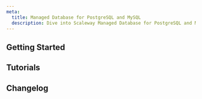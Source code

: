```yaml
---
meta:
  title: Managed Database for PostgreSQL and MySQL
  description: Dive into Scaleway Managed Database for PostgreSQL and MySQL with our quickstart guides, how-tos, tutorials and more.
---
```


<ProductHeader
   productName="Managed Database for PostgreSQL and MySQL"
   productLogo="managedDatabaseWire"
   description="Managed Database for PostgreSQL and MySQL provides fully-managed relational Database Instances that offer you automatic backups, scaling, monitoring and more."
   url="/managed-databases/postgresql-and-mysql/quickstart/"
   label="PostgreSQL and MySQL Quickstart"
/>

## Getting Started

<Grid>
    <SummaryCard
        title="Quickstart"
        icon="rocket"
        description="Learn how to create a Managed Database for PostgreSQL and MySQL in a few steps."
        label="View Quickstart"
        url="/managed-databases/postgresql-and-mysql/quickstart/"
    />
    <SummaryCard
        title="Concepts"
        icon="info"
        description="Core concepts to better understand Managed Database for PostgreSQL and MySQL."
        label="View Concepts"
        url="/managed-databases/postgresql-and-mysql/concepts/"
    />
    <SummaryCard
        title="How-Tos"
        icon="help-circle-outline"
        description="Learn how to use your Managed Database for PostgreSQL and MySQL via the Scaleway console."
        label="View How-Tos"
        url="/managed-databases/postgresql-and-mysql/how-to/"
    />
    <SummaryCard
        title="Additional content"
        icon="book-open-outline"
        description="Check out in-depth information about Managed Database for PostgreSQL and MySQL."
        label="View Additional resources"
        url="/managed-databases/postgresql-and-mysql/reference-content/"
    />
</Grid>


## Tutorials

<Grid>
    <DefaultCard
        title="Visualizing time-Series data with TimescaleDB and Grafana"
        url="/tutorials/visualize-timeseries-data-timescaledb-grafana/"
        label="Read more"
    />
    <DefaultCard
        title="Upgrading your Database for PostgreSQL to the latest version"
        url="/tutorials/upgrade-managed-postgresql-database/"
        label="Read more"
    />
    <DefaultCard
        title="Migrating MySQL databases to a Database for PostgreSQL using pgLoader"
        url="/tutorials/migrate-mysql-databases-postgresql-pgloader/"
        label="Read more"
    />
    <DefaultCard
        title="Use Scaleway Managed Redis™ for MySQL caching with Entity Framework"
        url="/tutorials/use-managed-redis-with-mysql/"
        label="Read more"
    />
</Grid>

<ClickableBanner
    productLogo="cliWire"
    title="Managed Database for PostgreSQL and MySQL API"
    description="Manage your PostgreSQL and MySQL Database Instances using the Scaleway API."
    url="https://www.scaleway.com/en/developers/api/managed-database-postgre-mysql/"
    label="Go to Managed Database for PostgreSQL and MySQL API"
/>

## Changelog

<ChangelogList
    productName="postgresql-and-mysql"
    numberOfChanges={3}
/>
